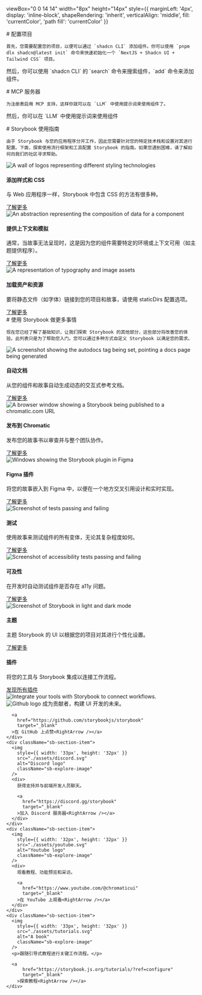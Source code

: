 
  viewBox="0 0 14 14"
  width="8px"
  height="14px"
  style={{
    marginLeft: '4px',
    display: 'inline-block',
    shapeRendering: 'inherit',
    verticalAlign: 'middle',
    fill: 'currentColor',
    'path fill': 'currentColor'
  }}
>
  <path d="m11.1 7.35-5.5 5.5a.5.5 0 0 1-.7-.7L10.04 7 4.9 1.85a.5.5 0 1 1 .7-.7l5.5 5.5c.2.2.2.5 0 .7Z" />
</svg>

<Meta title="Introduction" />

<div className="sb-container">
  <div className='sb-section-title'>
    # 配置项目

    首先，您需要配置您的项目，以便可以通过 `shadcn CLI` 添加组件。你可以使用 `pnpm dlx shadcn@latest init` 命令来快速初始化一个 `NextJS + Shadcn UI + Tailwind CSS` 项目。
  </div>
  <Source language="json" dark={true} code={
    `{
      "$schema": "https://ui.shadcn.com/schema.json",
      "style": "new-york",  
      "rsc": true,
      "tsx": true,
      "tailwind": {
        "config": "",
        "css": "app/globals.css",
        "baseColor": "neutral",
        "cssVariables": true,
        "prefix": ""
      },
      "aliases": {
        "components": "@/components",
        "utils": "@/lib/utils",
        "ui": "@/components/ui",
        "lib": "@/lib",
        "hooks": "@/hooks"
      },
      "iconLibrary": "lucide",
      "registries": {
        "@tcsk": "https://file.40017.cn/tcsk/r/H5/{name}.json"
      }
    }`
  } />

  <p>然后，你可以使用 `shadcn CLI` 的 `search` 命令来搜索组件，`add` 命令来添加组件。</p>
  <Source language="bash" dark={true} code={
    `
    pnpm dlx shadcn@latest search @tcsk
    pnpm dlx shadcn@latest add @tcsk/button
    `
  } />
</div>

<div className="sb-container">
  <div className='sb-section-title'>
    # MCP 服务器

    为注册表启用 MCP 支持，这样你就可以在 `LLM` 中使用提示词来使用组件了。
  </div>
  <Source language="json" dark={true} code={
    `{
      "mcpServers": {
        "shadcn": {
          "command": "npx",
          "args": ["shadcn@latest", "mcp"]
        },
      }
    }`
  } />

  <p>然后，你可以在 `LLM` 中使用提示词来使用组件</p>
  <Source language="bash" dark={true} code={
    `
    Show me the components in the tcsk registry
    Create a landing page using items from the tcsk registry
    `
  } />
</div>

<div className="sb-container">
  <div className='sb-section-title'>
    # Storybook 使用指南

    由于 Storybook 与您的应用程序分开工作，因此您需要针对您的特定技术栈和设置对其进行配置。下面，探索使用流行框架和工具配置 Storybook 的指南。如果您遇到困难，请了解如何向我们的社区寻求帮助。
  </div>
  <div className="sb-section">
    <div className="sb-section-item">
      <img
        src="./assets/styling.png"
        alt="A wall of logos representing different styling technologies"
        style={{ width: '100%', height: 'auto' }}
      />
      <h4 className="sb-section-item-heading">添加样式和 CSS</h4>
      <p className="sb-section-item-paragraph">与 Web 应用程序一样，Storybook 中包含 CSS 的方法有很多种。</p>
      <a
        href="https://storybook.js.org/docs/configure/styling-and-css/?renderer=react&ref=configure"
        target="_blank"
      >了解更多<RightArrow /></a>
    </div>
    <div className="sb-section-item">
      <img 
        style={{ width: '100%', height: 'auto' }}
        src="./assets/context.png"
        alt="An abstraction representing the composition of data for a component"
      />
      <h4 className="sb-section-item-heading">提供上下文和模拟</h4>
      <p className="sb-section-item-paragraph">通常，当故事无法呈现时，这是因为您的组件需要特定的环境或上下文可用（如主题提供程序）。</p>
      <a
        href="https://storybook.js.org/docs/writing-stories/decorators/?renderer=react&ref=configure#context-for-mocking"
        target="_blank"
      >了解更多<RightArrow /></a>
    </div>
    <div className="sb-section-item">
      <img 
        style={{ width: '100%', height: 'auto' }} 
        src="./assets/assets.png" 
        alt="A representation of typography and image assets" 
      />
      <div>
        <h4 className="sb-section-item-heading">加载资产和资源</h4>
        <p className="sb-section-item-paragraph">要将静态文件（如字体）链接到您的项目和故事，请使用 staticDirs 配置选项。</p>
        <a
          href="https://storybook.js.org/docs/configure/images-and-assets/?renderer=react&ref=configure"
          target="_blank"
        >了解更多<RightArrow /></a>
      </div>
    </div>
  </div>
</div>
<div className="sb-container">
  <div className='sb-section-title'>
    # 使用 Storybook 做更多事情

    现在您已经了解了基础知识，让我们探索 Storybook 的其他部分，这些部分将改善您的体验。此列表只是为了帮助您入门。您可以通过多种方式自定义 Storybook 以满足您的需求。
  </div>

  <div className="sb-section">
    <div className="sb-features-grid">
      <div className="sb-grid-item">
        <img 
          style={{ width: '100%', height: 'auto' }} 
          src="./assets/docs.png" 
          alt="A screenshot showing the autodocs tag being set, pointing a docs page being generated" 
        />
        <h4 className="sb-section-item-heading">自动文档</h4>
        <p className="sb-section-item-paragraph">从您的组件和故事自动生成动态的交互式参考文档。</p>
        <a
          href="https://storybook.js.org/docs/writing-docs/autodocs/?renderer=react&ref=configure"
          target="_blank"
        >了解更多<RightArrow /></a>
      </div>
      <div className="sb-grid-item">
        <img 
          style={{ width: '100%', height: 'auto' }} 
          src="./assets/share.png" 
          alt="A browser window showing a Storybook being published to a chromatic.com URL" 
        />
        <h4 className="sb-section-item-heading">发布到 Chromatic</h4>
        <p className="sb-section-item-paragraph">发布您的故事书以审查并与整个团队协作。</p>
        <a
          href="https://storybook.js.org/docs/sharing/publish-storybook/?renderer=react&ref=configure#publish-storybook-with-chromatic"
          target="_blank"
        >了解更多<RightArrow /></a>
      </div>
      <div className="sb-grid-item">
        <img 
          style={{ width: '100%', height: 'auto' }} 
          src="./assets/figma-plugin.png" 
          alt="Windows showing the Storybook plugin in Figma" 
        />
        <h4 className="sb-section-item-heading">Figma 插件</h4>
        <p className="sb-section-item-paragraph">将您的故事嵌入到 Figma 中，以便在一个地方交叉引用设计和实时实现。</p>
        <a
          href="https://storybook.js.org/docs/sharing/design-integrations/?renderer=react&ref=configure#embed-storybook-in-figma-with-the-plugin"
          target="_blank"
        >了解更多<RightArrow /></a>
      </div>
      <div className="sb-grid-item">
        <img 
          style={{ width: '100%', height: 'auto' }} 
          src="./assets/testing.png" 
          alt="Screenshot of tests passing and failing" 
        />
        <h4 className="sb-section-item-heading">测试</h4>
        <p className="sb-section-item-paragraph">使用故事来测试组件的所有变体，无论其复杂程度如何。</p>
        <a
          href="https://storybook.js.org/docs/writing-tests/?renderer=react&ref=configure"
          target="_blank"
        >了解更多<RightArrow /></a>
      </div>
      <div className="sb-grid-item">
        <img 
          style={{ width: '100%', height: 'auto' }} 
          src="./assets/accessibility.png" 
          alt="Screenshot of accessibility tests passing and failing" 
        />
        <h4 className="sb-section-item-heading">可及性</h4>
        <p className="sb-section-item-paragraph">在开发时自动测试组件是否存在 a11y 问题。</p>
        <a
          href="https://storybook.js.org/docs/writing-tests/accessibility-testing/?renderer=react&ref=configure"
          target="_blank"
        >了解更多<RightArrow /></a>
      </div>
      <div className="sb-grid-item">
        <img 
          style={{ width: '100%', height: 'auto' }} 
          src="./assets/theming.png"   
          alt="Screenshot of Storybook in light and dark mode" 
        />
        <h4 className="sb-section-item-heading">主题</h4>
        <p className="sb-section-item-paragraph">主题 Storybook 的 UI 以根据您的项目对其进行个性化设置。</p>
        <a
          href="https://storybook.js.org/docs/configure/theming/?renderer=react&ref=configure"
          target="_blank"
        >了解更多<RightArrow /></a>
      </div>
    </div>
  </div>
</div>
<div className='sb-addon'>
  <div className='sb-addon-text'>
    <h4 className="text-black!">插件</h4>
    <p className="sb-section-item-paragraph text-black!">将您的工具与 Storybook 集成以连接工作流程。</p>
    <a
        href="https://storybook.js.org/addons/?ref=configure"
        target="_blank"
      >发现所有插件<RightArrow /></a>
  </div>
  <div className='sb-addon-img'>
    <img 
      style={{ width: '650px', height: '347px' }}
      src="./assets/addon-library.png" 
      alt="Integrate your tools with Storybook to connect workflows." 
    />
  </div>
</div>

<div className="sb-section sb-socials">
    <div className="sb-section-item">
      <img 
        style={{ width: '32px', height: '32px' }}
        src="./assets/github.svg" 
        alt="Github logo" 
        className="sb-explore-image"
      />
      成为贡献者，构建 UI 开发的未来。

      <a
        href="https://github.com/storybookjs/storybook"
        target="_blank"
      >在 GitHub 上点赞<RightArrow /></a>
    </div>
    <div className="sb-section-item">
      <img 
        style={{ width: '33px', height: '32px' }}
        src="./assets/discord.svg" 
        alt="Discord logo" 
        className="sb-explore-image"
      />
      <div>
        获得支持并与前端开发人员聊天。

        <a
          href="https://discord.gg/storybook"
          target="_blank"
        >加入 Discord 服务器<RightArrow /></a>
      </div>
    </div>
    <div className="sb-section-item">
      <img 
        style={{ width: '32px', height: '32px' }}
        src="./assets/youtube.svg" 
        alt="Youtube logo" 
        className="sb-explore-image"
      />
      <div>
        观看教程、功能预览和采访。

        <a
          href="https://www.youtube.com/@chromaticui"
          target="_blank"
        >在 YouTube 上观看<RightArrow /></a>
      </div>
    </div>
    <div className="sb-section-item">
      <img 
        style={{ width: '33px', height: '32px' }}
        src="./assets/tutorials.svg" 
        alt="A book" 
        className="sb-explore-image"
      />
      <p>跟随引导式教程进行关键工作流程。</p>

      <a
          href="https://storybook.js.org/tutorials/?ref=configure"
          target="_blank"
        >探索教程<RightArrow /></a>
    </div>
</div>

<style>
  {`
  .sb-container {
    margin-bottom: 48px;
  }

  .sb-section {
    width: 100%;
    display: flex;
    flex-direction: row;
    gap: 20px;
  }

  img {
    object-fit: cover;
  }

  .sb-section-title {
    margin-bottom: 32px;
  }

  .sb-section a:not(h1 a, h2 a, h3 a) {
    font-size: 14px;
  }

  .sb-section-item, .sb-grid-item {
    flex: 1;
    display: flex;
    flex-direction: column;
  }

  .sb-section-item-heading {
    padding-top: 20px !important;
    padding-bottom: 5px !important;
    margin: 0 !important;
  }
  .sb-section-item-paragraph {
    margin: 0;
    padding-bottom: 10px;
  }

  .sb-chevron {
    margin-left: 5px;
  }

  .sb-features-grid {
    display: grid;
    grid-template-columns: repeat(2, 1fr);
    grid-gap: 32px 20px;
  }

  .sb-socials {
    display: grid;
    grid-template-columns: repeat(4, 1fr);
  }

  .sb-socials p {
    margin-bottom: 10px;
  }

  .sb-explore-image {
    max-height: 32px;
    align-self: flex-start;
  }

  .sb-addon {
    width: 100%;
    display: flex;
    align-items: center;
    position: relative;
    background-color: #EEF3F8;
    border-radius: 5px;
    border: 1px solid rgba(0, 0, 0, 0.05);
    background: #EEF3F8;
    height: 180px;
    margin-bottom: 48px;
    overflow: hidden;
  }

  .sb-addon-text {
    padding-left: 48px;
    max-width: 240px;
  }

  .sb-addon-text h4 {
    padding-top: 0px;
  }

  .sb-addon-img {
    position: absolute;
    left: 345px;
    top: 0;
    height: 100%;
    width: 200%;
    overflow: hidden;
  }

  .sb-addon-img img {
    width: 650px;
    transform: rotate(-15deg);
    margin-left: 40px;
    margin-top: -72px;
    box-shadow: 0 0 1px rgba(255, 255, 255, 0);
    backface-visibility: hidden;
  }

  @media screen and (max-width: 800px) {
    .sb-addon-img {
      left: 300px;
    }
  }

  @media screen and (max-width: 600px) {
    .sb-section {
      flex-direction: column;
    }

    .sb-features-grid {
      grid-template-columns: repeat(1, 1fr);
    }

    .sb-socials {
      grid-template-columns: repeat(2, 1fr);
    }

    .sb-addon {
      height: 280px;
      align-items: flex-start;
      padding-top: 32px;
      overflow: hidden;
    }

    .sb-addon-text {
      padding-left: 24px;
    }

    .sb-addon-img {
      right: 0;
      left: 0;
      top: 130px;
      bottom: 0;
      overflow: hidden;
      height: auto;
      width: 124%;
    }

    .sb-addon-img img {
      width: 1200px;
      transform: rotate(-12deg);
      margin-left: 0;
      margin-top: 48px;
      margin-bottom: -40px;
      margin-left: -24px;
    }
  }
  `}
</style>
